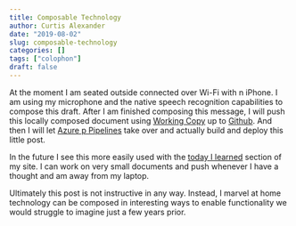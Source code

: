 ```yaml
---
title: Composable Technology
author: Curtis Alexander
date: "2019-08-02"
slug: composable-technology
categories: []
tags: ["colophon"]
draft: false
---
```


At the moment I am seated outside connected over Wi-Fi with n iPhone. I am using my microphone and the native speech recognition capabilities to compose this draft. After I am finished composing this message, I will push this locally composed document using [Working Copy](https://workingcopyapp.com) up to [Github](https://www.github.com). And then I will let [Azure p
Pipelines](https://azure.microsoft.com/en-us/services/devops/pipelines/) take over and actually build and deploy this little post.

In the future I see this more easily used with the [today I learned](https://www.calex.org/til/) section of my site. I can work on very small documents and push whenever I have a thought and am away from my laptop. 

Ultimately this post is not instructive in any way. Instead, I marvel at home technology can be composed in interesting ways to enable functionality we would struggle to imagine just a few years prior.
